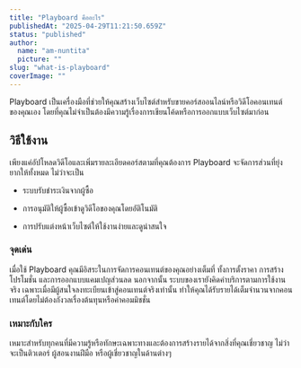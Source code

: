 ```yaml
---
title: "Playboard คืออะไร"
publishedAt: "2025-04-29T11:21:50.659Z"
status: "published"
author:
  name: "am-nuntita"
  picture: ""
slug: "what-is-playboard"
coverImage: ""
---
```


Playboard เป็นเครื่องมือที่ช่วยให้คุณสร้างเว็บไซต์สำหรับขายคอร์สออนไลน์หรือวิดีโอคอนเทนต์ของคุณเอง โดยที่คุณไม่จำเป็นต้องมีความรู้เรื่องการเขียนโค้ดหรือการออกแบบเว็บไซต์มาก่อน

## วิธีใช้งาน

เพียงแค่อัปโหลดวิดีโอและเพิ่มรายละเอียดคอร์สตามที่คุณต้องการ Playboard จะจัดการส่วนที่ยุ่งยากให้ทั้งหมด ไม่ว่าจะเป็น

- ระบบรับชำระเงินจากผู้ซื้อ

- การอนุมัติให้ผู้ซื้อเข้าดูวิดีโอของคุณโดยอัติโนมัติ

- การปรับแต่งหน้าเว็บไซต์ให้ใช้งานง่ายและดูน่าสนใจ

### จุดเด่น

เมื่อใช้ Playboard คุณมีอิสระในการจัดการคอนเทนต์ของคุณอย่างเต็มที่ ทั้งการตั้งราคา การสร้างโปรโมชั่น และการออกแบบแคมเปญส่วนลด นอกจากนั้น ระบบของเรายังคิดค่าบริการตามการใช้งานจริง เฉพาะเมื่อมีผู้สนใจลงทะเบียนเข้าสู่คอนเทนต์จริงเท่านั้น ทำให้คุณได้รับรายได้เต็มจำนวนจากคอนเทนต์โดยไม่ต้องกังวลเรื่องต้นทุนหรือค่าคอมมิชชั่น

### เหมาะกับใคร

เหมาะสำหรับทุกคนที่มีความรู้หรือทักษะเฉพาะทางและต้องการสร้างรายได้จากสิ่งที่คุณเชี่ยวชาญ ไม่ว่าจะเป็นติวเตอร์ ผู้สอนงานฝีมือ หรือผู้เชี่ยวชาญในด้านต่างๆ